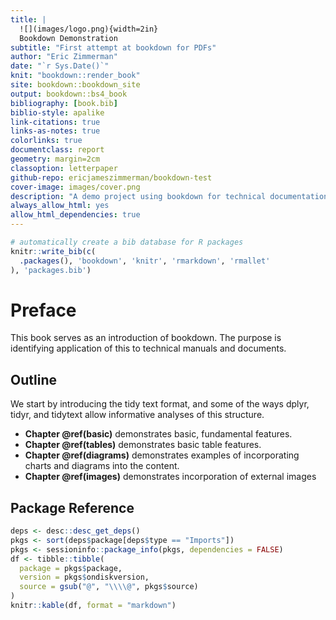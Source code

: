 ```yaml
--- 
title: |
  ![](images/logo.png){width=2in}  
  Bookdown Demonstration
subtitle: "First attempt at bookdown for PDFs"
author: "Eric Zimmerman"
date: "`r Sys.Date()`"
knit: "bookdown::render_book"
site: bookdown::bookdown_site
output: bookdown::bs4_book
bibliography: [book.bib]
biblio-style: apalike
link-citations: true
links-as-notes: true
colorlinks: true
documentclass: report
geometry: margin=2cm
classoption: letterpaper
github-repo: ericjameszimmerman/bookdown-test
cover-image: images/cover.png
description: "A demo project using bookdown for technical documentation."
always_allow_html: yes
allow_html_dependencies: true
---
```


```r
# automatically create a bib database for R packages
knitr::write_bib(c(
  .packages(), 'bookdown', 'knitr', 'rmarkdown', 'rmallet'
), 'packages.bib')
```

# Preface {-}

This book serves as an introduction of bookdown.
The purpose is identifying application of this to technical manuals and documents.

## Outline {-}

We start by introducing the tidy text format, and some of the ways dplyr, tidyr, and tidytext allow informative analyses of this structure.

* **Chapter \@ref(basic)** demonstrates basic, fundamental features.
* **Chapter \@ref(tables)** demonstrates basic table features.
* **Chapter \@ref(diagrams)** demonstrates examples of incorporating charts and diagrams into the content.
* **Chapter \@ref(images)** demonstrates incorporation of external images

## Package Reference {-}

```r
deps <- desc::desc_get_deps()
pkgs <- sort(deps$package[deps$type == "Imports"])
pkgs <- sessioninfo::package_info(pkgs, dependencies = FALSE)
df <- tibble::tibble(
  package = pkgs$package,
  version = pkgs$ondiskversion,
  source = gsub("@", "\\\\@", pkgs$source)
)
knitr::kable(df, format = "markdown")
```
